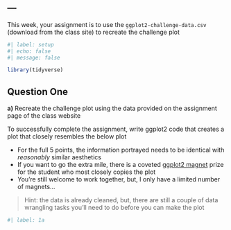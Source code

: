 ---
---
This week, your assignment is to use the `ggplot2-challenge-data.csv` (download from the class site) to recreate the challenge plot

```r
#| label: setup
#| echo: false
#| message: false

library(tidyverse)
```


## Question One

**a)** Recreate the challenge plot using the data provided on the assignment page of the class website 

To successfully complete the assignment, write ggplot2 code that creates a plot that closely resembles the below plot
 
-   For the full 5 points, the information portrayed needs to be identical with _reasonably_ similar aesthetics
-   If you want to go the extra mile, there is a coveted [ggplot2 magnet](https://swag.posit.co/product/ggplot2-magnet/48?cp=true&sa=true&sbp=false&q=false) prize for the student who most closely copies the plot
-   You're still welcome to work together, but, I only have a limited number of magnets...

> Hint: the data is already cleaned, but, there are still a couple of data wrangling tasks you'll need to do before you can make the plot

```r
#| label: 1a


```

```{=html}
<!--
Once complete, turn in the .qmd file (must render successfully) to Canvas by Tuesday 12:00pm following the lesson.
Assignments will be graded before next lesson on Wednesday in line with the grading policy outlined in the syllabus.
-->
```
